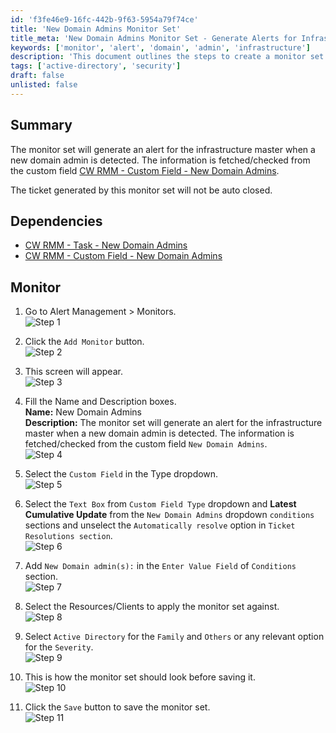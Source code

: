```yaml
---
id: 'f3fe46e9-16fc-442b-9f63-5954a79f74ce'
title: 'New Domain Admins Monitor Set'
title_meta: 'New Domain Admins Monitor Set - Generate Alerts for Infrastructure Master'
keywords: ['monitor', 'alert', 'domain', 'admin', 'infrastructure']
description: 'This document outlines the steps to create a monitor set that generates alerts for the infrastructure master when a new domain admin is detected. It includes dependencies, detailed instructions, and screenshots for each step of the process.'
tags: ['active-directory', 'security']
draft: false
unlisted: false
---
```

## Summary

The monitor set will generate an alert for the infrastructure master when a new domain admin is detected. The information is fetched/checked from the custom field [CW RMM - Custom Field - New Domain Admins](https://proval.itglue.com/DOC-5078775-14033362).

The ticket generated by this monitor set will not be auto closed.

## Dependencies

- [CW RMM - Task - New Domain Admins](https://proval.itglue.com/DOC-5078775-14033424)
- [CW RMM - Custom Field - New Domain Admins](https://proval.itglue.com/DOC-5078775-14033362)

## Monitor

1. Go to Alert Management > Monitors.  
   ![Step 1](../../../static/img/New-Domain-Admins/image_6.png)

2. Click the `Add Monitor` button.  
   ![Step 2](../../../static/img/New-Domain-Admins/image_7.png)

3. This screen will appear.  
   ![Step 3](../../../static/img/New-Domain-Admins/image_8.png)

4. Fill the Name and Description boxes.  
   **Name:** New Domain Admins  
   **Description:** The monitor set will generate an alert for the infrastructure master when a new domain admin is detected. The information is fetched/checked from the custom field `New Domain Admins`.  
   ![Step 4](../../../static/img/New-Domain-Admins/image_9.png)

5. Select the `Custom Field` in the Type dropdown.  
   ![Step 5](../../../static/img/New-Domain-Admins/image_10.png)

6. Select the `Text Box` from `Custom Field Type` dropdown and **Latest Cumulative Update** from the `New Domain Admins` dropdown `conditions` sections and unselect the `Automatically resolve` option in `Ticket Resolutions section`.  
   ![Step 6](../../../static/img/New-Domain-Admins/image_11.png)

7. Add `New Domain admin(s):` in the `Enter Value Field` of `Conditions` section.  
   ![Step 7](../../../static/img/New-Domain-Admins/image_11.png)

8. Select the Resources/Clients to apply the monitor set against.  
   ![Step 8](../../../static/img/New-Domain-Admins/image_12.png)

9. Select `Active Directory` for the `Family` and `Others` or any relevant option for the `Severity`.  
   ![Step 9](../../../static/img/New-Domain-Admins/image_13.png)

10. This is how the monitor set should look before saving it.  
    ![Step 10](../../../static/img/New-Domain-Admins/image_14.png)

11. Click the `Save` button to save the monitor set.  
    ![Step 11](../../../static/img/New-Domain-Admins/image_15.png)











